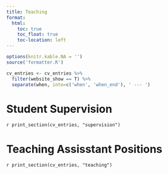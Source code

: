 ```yaml
---
title: Teaching
format:
  html:
    toc: true
    toc_float: true
    toc-location: left
---
```


```r
options(knitr.kable.NA = '')
source('formatter.R')

cv_entries <- cv_entries %>%
  filter(website_show == T) %>%
  separate(when, into=c('when', 'when_end'), ' --- ')
```



# Student Supervision


`r print_section(cv_entries, "supervision")`


# Teaching Assisstant Positions


`r print_section(cv_entries, "teaching")`

<!-- ## Testimonials 


"As a mentor, Caitlin has greatly enhanced my ability to conduct research. She also provided valuable resources and aimed to make sure that I understood the fundamental concepts behind all the research conducted by breaking down difficult principles into easily comprehensible statements and thoughts. Additionally, she helped me find any sources of error as the research progressed. I enjoyed researching under her guidance, and I had an overall positive experience."  

-->